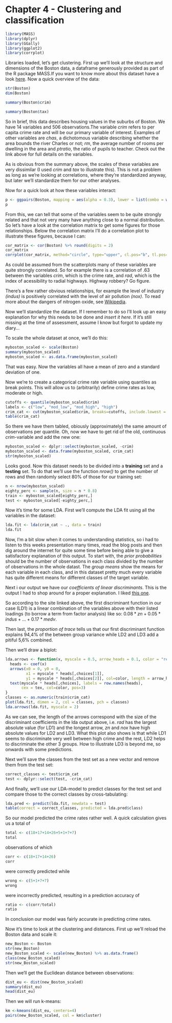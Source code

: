 # Chapter 4 - Clustering and classification

```r
library(MASS)
library(dplyr)
library(GGally)
library(ggplot2)
library(corrplot)
```

Libraries loaded, let's get clustering. First up we'll look at the structure and dimensions of the Boston data, a dataframe generously provided as part of the R package MASS.If you want to know more about this dataset have a look [here](https://stat.ethz.ch/R-manual/R-devel/library/MASS/html/Boston.html). Now a quick overview of the data:

```r
str(Boston)
dim(Boston)

summary(Boston$crim)

summary(Boston$tax)
```

So in brief, this data describes housing values in the suburbs of Boston. We have 14 variables and 506 observations.The variable _crim_ refers to per capita crime rate and will be our primary variable of interest. Examples of other variables are _chas_, a dichotomous variable describing whether the area bounds the river Charles or not; _rm_, the average number of rooms per dwelling in the area and _ptratio_, the ratio of pupils to teacher. Check out the link above for full details on the variables.

As is obvious from the summary above, the scales of these variables are very dissimilar (I used _crim_ and _tax_ to illustrate this). This is not a problem as long as we're looking at correlations, where they're standardized anyway, but later we'll standardize them for our other analyses.

Now for a quick look at how these variables interact:

```r
p <- ggpairs(Boston, mapping = aes(alpha = 0.3), lower = list(combo = wrap("facethist", bins = 20)))
p
```

From this, we can tell that some of the variables seem to be quite strongly related and that not very many have anything close to a normal distribution. So let's have a look at the correlation matrix to get some figures for those relationships. Below the correlation matrix I'll do a correlation plot to illustrate these figures, because I can:

```r
cor_matrix <- cor(Boston) %>% round(digits = 2)
cor_matrix
corrplot(cor_matrix, method="circle", type="upper", cl.pos="b", tl.pos="d", tl.cex=0.6)
```

As could be assumed from the scatterplots many of these variables are quite strongly correlated. So for example there is a correlation of .63 between the variables _crim_, which is the crime rate, and _rad_, which is the index of acessibility to radial highways. Highway robbery? Go figure.

There's a few rather obvious relationships, for example the level of industry _(indus)_ is positively correlated with the level of air pollution _(nox)_. To read more about the dangers of nitrogen oxide, see [Wikipedia](https://en.wikipedia.org/wiki/NOx).

Now we'll standardize the dataset. If I remember to do so I'll look up an easy explanation for why this needs to be done and _insert it here_. If it's still missing at the time of assessment, assume I know but forgot to update my diary...

To scale the whole dataset at once, we'll do this:

```r
myboston_scaled <- scale(Boston)
summary(myboston_scaled)
myboston_scaled <- as.data.frame(myboston_scaled)
```

That was easy. Now the variables all have a mean of zero and a standard deviation of one. 

Now we're to create a categorical crime rate variable using quantiles as break points. This will allow us to (arbitrarily) define crime rates as low, moderate or high. 

```r
cutoffs <- quantile(myboston_scaled$crim)
labels <- c("low", "mod_low", "mod_high", "high")
crim_cat <- cut(myboston_scaled$crim, breaks=cutoffs, include.lowest = TRUE, label = labels)
table(crim_cat)
```

So there we have them tabled, obiously (approximately) the same amount of observations per quantile. Oh, now we have to get rid of the old, continuous _crim_-variable and add the new one:

```r
myboston_scaled <- dplyr::select(myboston_scaled, -crim)
myboston_scaled <- data.frame(myboston_scaled, crim_cat)
str(myboston_scaled)
```

Looks good. Now this dataset needs to be divided into a __training__ set and a __testing__ set. To do that we'll use the function _nrow()_ to get the number of rows and then randomly select 80% of those for our training set:

```r
n <- nrow(myboston_scaled)
eighty_perc <- sample(n, size = n * 0.8)
train <- myboston_scaled[eighty_perc,]
test <- myboston_scaled[-eighty_perc,]
```

Now it's time for some LDA. First we'll compute the LDA fit using all the variables in the dataset:

```r
lda.fit <- lda(crim_cat ~ ., data = train)
lda.fit
```

Now, I'm a bit slow when it comes to understanding statistics, so i had to listen to this weeks presentation many times, read the blog posts and then dig around the internet for quite some time before being able to give a satisfactory explanation of this output. To start with, the _prior probabilities_ should be the number of observations in each class divided by the number of observations in the whole datast. The _group means_ show the means for each variable in each class, and in this dataset pretty much every variable has quite different means for different classes of the target variable.

Next i our output we have our _coefficients of linear discriminants_. This is the output I had to shop  around for a proper explanation. I liked [this one](https://rstudio-pubs-static.s3.amazonaws.com/35817_2552e05f1d4e4db8ba87b334101a43da.html).

So according to the site linked above, the first discriminant function in our case (LD1) is a linear combination of the variables above with their listed loadings (to borrow a term from factor analysis) like so:
$0.08 * zn + 0.05 * indus + ... + 0.17 * medv.$

Then last, the _proportion of trace_ tells us that our first discriminant function explains 94,4% of the between group variance while LD2 and LD3 add a pitiful 5,6% combined.

Then we'll draw a biplot:

```r
lda.arrows <- function(x, myscale = 0.5, arrow_heads = 0.1, color = "red", tex = 0.75, choices = c(1,2)){
  heads <- coef(x)
  arrows(x0 = 0, y0 = 0, 
         x1 = myscale * heads[,choices[1]], 
         y1 = myscale * heads[,choices[2]], col=color, length = arrow_heads)
  text(myscale * heads[,choices], labels = row.names(heads), 
       cex = tex, col=color, pos=3)
}
classes <- as.numeric(train$crim_cat)
plot(lda.fit, dimen = 2, col = classes, pch = classes)
lda.arrows(lda.fit, myscale = 2)

```

As we can see, the length of the arrows correspond with the size of the discriminant coefficients in the lda output above, i.e. _rad_ has the largest absolute value (for LD1) and the longest arrow, _zn_ and _nox_ have high absolute values for LD2 and LD3. What this plot also shows is that while LD1 seems to discriminate very well between high crime and the rest, LD2 helps to discriminate the other 3 groups. How to illustrate LD3 is beyond me, so onwards with some predictions. 

Next we'll save the classes from the test set as a new vector and remove them from the test set:

```r
correct_classes <- test$crim_cat
test <- dplyr::select(test, -crim_cat)
```

And finally, we'll use our LDA-model to predict classes for the test set and compare those to the correct classes by cross-tabulating:

```r
lda.pred <- predict(lda.fit, newdata = test)
table(correct = correct_classes, predicted = lda.pred$class)
```

So our model predicted the crime rates rather well. A quick calculation gives us a total of
```r
total <- c(18+17+14+26+5+1+7+7)
total
```
observations of which
```r
corr <- c(18+17+14+26)
corr
```
were correctly predicted while
```r
wrong <- c(5+1+7+7)
wrong
```
were incorrectly predicted, resulting in a prediction accuracy of
```r
ratio <- c(corr/total)
ratio
```

In conclusion our model was fairly accurate in predicting crime rates.

Now it's time to look at the clustering and distances. First up we'll reload the Boston data and scale it:
```r
new_Boston <- Boston
str(new_Boston)
new_Boston_scaled <- scale(new_Boston) %>% as.data.frame()
class(new_Boston_scaled)
str(new_Boston_scaled)
```

Then we'll get the Euclidean distance between observations:

```r
dist_eu <- dist(new_Boston_scaled)
summary(dist_eu)
head(dist_eu)
```

Then we will run k-means:
```r
km <-kmeans(dist_eu, centers=4)
pairs(new_Boston_scaled, col = km$cluster)
```